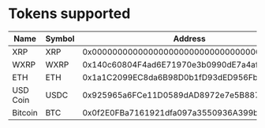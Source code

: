 # Tokens supported

| Name           | Symbol         | Address                                      |
|----------------|----------------|----------------------------------------------|
| XRP            | XRP            | 0x0000000000000000000000000000000000000000 |
| WXRP           | WXRP           | 0x140c60804F4ad6E71970e3b0990dE7a4af3CA40A |
| ETH            | ETH            | 0x1a1C2099EC8da6B98D0b1fD93dED956FbE4ed577 |
| USD Coin       | USDC           | 0x925965a6FCe11D0589dAD8972e7e5B8879bCb9ef |
| Bitcoin        | BTC            | 0x0f2E0FBa7161921dfa097a3550936A399b5fa09c |

